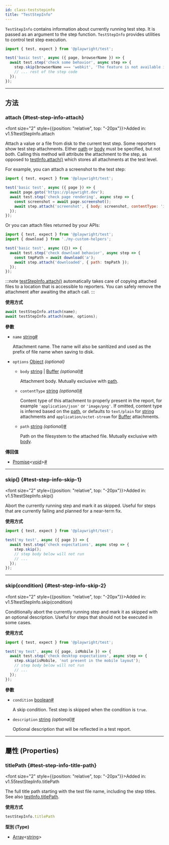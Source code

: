 ```yaml
---
id: class-teststepinfo
title: "TestStepInfo"
---
```



`TestStepInfo` contains information about currently running test step. It is passed as an argument to the step function. `TestStepInfo` provides utilities to control test step execution.

```js
import { test, expect } from '@playwright/test';

test('basic test', async ({ page, browserName }) => {
  await test.step('check some behavior', async step => {
    step.skip(browserName === 'webkit', 'The feature is not available in WebKit');
    // ... rest of the step code
  });
});
```


---

## 方法

### attach {#test-step-info-attach}

<font size="2" style={{position: "relative", top: "-20px"}}>Added in: v1.51</font><x-search>testStepInfo.attach</x-search>

Attach a value or a file from disk to the current test step. Some reporters show test step attachments. Either [path](/api/class-teststepinfo.mdx#test-step-info-attach-option-path) or [body](/api/class-teststepinfo.mdx#test-step-info-attach-option-body) must be specified, but not both. Calling this method will attribute the attachment to the step, as opposed to [testInfo.attach()](/api/class-testinfo.mdx#test-info-attach) which stores all attachments at the test level.

For example, you can attach a screenshot to the test step:

```js
import { test, expect } from '@playwright/test';

test('basic test', async ({ page }) => {
  await page.goto('https://playwright.dev');
  await test.step('check page rendering', async step => {
    const screenshot = await page.screenshot();
    await step.attach('screenshot', { body: screenshot, contentType: 'image/png' });
  });
});
```

Or you can attach files returned by your APIs:

```js
import { test, expect } from '@playwright/test';
import { download } from './my-custom-helpers';

test('basic test', async ({}) => {
  await test.step('check download behavior', async step => {
    const tmpPath = await download('a');
    await step.attach('downloaded', { path: tmpPath });
  });
});
```

:::note
[testStepInfo.attach()](/api/class-teststepinfo.mdx#test-step-info-attach) automatically takes care of copying attached files to a location that is accessible to reporters. You can safely remove the attachment after awaiting the attach call.
:::

**使用方式**

```js
await testStepInfo.attach(name);
await testStepInfo.attach(name, options);
```

**參數**
- `name` [string]<a aria-hidden="true" tabIndex="-1" class="list-anchor-link" id="test-step-info-attach-option-name"/><a href="#test-step-info-attach-option-name" class="list-anchor">#</a>
  
  Attachment name. The name will also be sanitized and used as the prefix of file name when saving to disk.
- `options` [Object] *(optional)*
  - `body` [string] | [Buffer] *(optional)*<a aria-hidden="true" tabIndex="-1" class="list-anchor-link" id="test-step-info-attach-option-body"/><a href="#test-step-info-attach-option-body" class="list-anchor">#</a>
    
    Attachment body. Mutually exclusive with [path](/api/class-teststepinfo.mdx#test-step-info-attach-option-path).
  - `contentType` [string] *(optional)*<a aria-hidden="true" tabIndex="-1" class="list-anchor-link" id="test-step-info-attach-option-content-type"/><a href="#test-step-info-attach-option-content-type" class="list-anchor">#</a>
    
    Content type of this attachment to properly present in the report, for example `'application/json'` or `'image/png'`. If omitted, content type is inferred based on the [path](/api/class-teststepinfo.mdx#test-step-info-attach-option-path), or defaults to `text/plain` for [string] attachments and `application/octet-stream` for [Buffer] attachments.
  - `path` [string] *(optional)*<a aria-hidden="true" tabIndex="-1" class="list-anchor-link" id="test-step-info-attach-option-path"/><a href="#test-step-info-attach-option-path" class="list-anchor">#</a>
    
    Path on the filesystem to the attached file. Mutually exclusive with [body](/api/class-teststepinfo.mdx#test-step-info-attach-option-body).

**傳回值**
- [Promise]&lt;[void]&gt;<a aria-hidden="true" tabIndex="-1" class="list-anchor-link" id="test-step-info-attach-return"/><a href="#test-step-info-attach-return" class="list-anchor">#</a>

---

### skip() {#test-step-info-skip-1}

<font size="2" style={{position: "relative", top: "-20px"}}>Added in: v1.51</font><x-search>testStepInfo.skip()</x-search>

Abort the currently running step and mark it as skipped. Useful for steps that are currently failing and planned for a near-term fix.

**使用方式**

```js
import { test, expect } from '@playwright/test';

test('my test', async ({ page }) => {
  await test.step('check expectations', async step => {
    step.skip();
    // step body below will not run
    // ...
  });
});
```

---

### skip(condition) {#test-step-info-skip-2}

<font size="2" style={{position: "relative", top: "-20px"}}>Added in: v1.51</font><x-search>testStepInfo.skip(condition)</x-search>

Conditionally abort the currently running step and mark it as skipped with an optional description. Useful for steps that should not be executed in some cases.

**使用方式**

```js
import { test, expect } from '@playwright/test';

test('my test', async ({ page, isMobile }) => {
  await test.step('check desktop expectations', async step => {
    step.skip(isMobile, 'not present in the mobile layout');
    // step body below will not run
    // ...
  });
});
```

**參數**
- `condition` [boolean]<a aria-hidden="true" tabIndex="-1" class="list-anchor-link" id="test-step-info-skip-2-option-condition"/><a href="#test-step-info-skip-2-option-condition" class="list-anchor">#</a>
  
  A skip condition. Test step is skipped when the condition is `true`.
- `description` [string] *(optional)*<a aria-hidden="true" tabIndex="-1" class="list-anchor-link" id="test-step-info-skip-2-option-description"/><a href="#test-step-info-skip-2-option-description" class="list-anchor">#</a>
  
  Optional description that will be reflected in a test report.

---

## 屬性 (Properties)

### titlePath {#test-step-info-title-path}

<font size="2" style={{position: "relative", top: "-20px"}}>Added in: v1.55</font><x-search>testStepInfo.titlePath</x-search>

The full title path starting with the test file name, including the step titles. See also [testInfo.titlePath](/api/class-testinfo.mdx#test-info-title-path).

**使用方式**

```js
testStepInfo.titlePath
```

**型別 (Type)**
- [Array]&lt;[string]&gt;


[Accessibility]: /api/class-accessibility.mdx "Accessibility"
[Android]: /api/class-android.mdx "Android"
[AndroidDevice]: /api/class-androiddevice.mdx "AndroidDevice"
[AndroidInput]: /api/class-androidinput.mdx "AndroidInput"
[AndroidSocket]: /api/class-androidsocket.mdx "AndroidSocket"
[AndroidWebView]: /api/class-androidwebview.mdx "AndroidWebView"
[APIRequest]: /api/class-apirequest.mdx "APIRequest"
[APIRequestContext]: /api/class-apirequestcontext.mdx "APIRequestContext"
[APIResponse]: /api/class-apiresponse.mdx "APIResponse"
[APIResponseAssertions]: /api/class-apiresponseassertions.mdx "APIResponseAssertions"
[Browser]: /api/class-browser.mdx "Browser"
[BrowserContext]: /api/class-browsercontext.mdx "BrowserContext"
[BrowserServer]: /api/class-browserserver.mdx "BrowserServer"
[BrowserType]: /api/class-browsertype.mdx "BrowserType"
[CDPSession]: /api/class-cdpsession.mdx "CDPSession"
[Clock]: /api/class-clock.mdx "Clock"
[ConsoleMessage]: /api/class-consolemessage.mdx "ConsoleMessage"
[Coverage]: /api/class-coverage.mdx "Coverage"
[Dialog]: /api/class-dialog.mdx "Dialog"
[Download]: /api/class-download.mdx "Download"
[Electron]: /api/class-electron.mdx "Electron"
[ElectronApplication]: /api/class-electronapplication.mdx "ElectronApplication"
[ElementHandle]: /api/class-elementhandle.mdx "ElementHandle"
[FileChooser]: /api/class-filechooser.mdx "FileChooser"
[Frame]: /api/class-frame.mdx "Frame"
[FrameLocator]: /api/class-framelocator.mdx "FrameLocator"
[GenericAssertions]: /api/class-genericassertions.mdx "GenericAssertions"
[JSHandle]: /api/class-jshandle.mdx "JSHandle"
[Keyboard]: /api/class-keyboard.mdx "Keyboard"
[Locator]: /api/class-locator.mdx "Locator"
[LocatorAssertions]: /api/class-locatorassertions.mdx "LocatorAssertions"
[Logger]: /api/class-logger.mdx "Logger"
[Mouse]: /api/class-mouse.mdx "Mouse"
[Page]: /api/class-page.mdx "Page"
[PageAssertions]: /api/class-pageassertions.mdx "PageAssertions"
[Playwright]: /api/class-playwright.mdx "Playwright"
[PlaywrightAssertions]: /api/class-playwrightassertions.mdx "PlaywrightAssertions"
[Request]: /api/class-request.mdx "Request"
[Response]: /api/class-response.mdx "Response"
[Route]: /api/class-route.mdx "Route"
[Selectors]: /api/class-selectors.mdx "Selectors"
[SnapshotAssertions]: /api/class-snapshotassertions.mdx "SnapshotAssertions"
[TimeoutError]: /api/class-timeouterror.mdx "TimeoutError"
[Touchscreen]: /api/class-touchscreen.mdx "Touchscreen"
[Tracing]: /api/class-tracing.mdx "Tracing"
[Video]: /api/class-video.mdx "Video"
[WebError]: /api/class-weberror.mdx "WebError"
[WebSocket]: /api/class-websocket.mdx "WebSocket"
[WebSocketRoute]: /api/class-websocketroute.mdx "WebSocketRoute"
[Worker]: /api/class-worker.mdx "Worker"
[Fixtures]: /api/class-fixtures.mdx "Fixtures"
[FullConfig]: /api/class-fullconfig.mdx "FullConfig"
[FullProject]: /api/class-fullproject.mdx "FullProject"
[Location]: /api/class-location.mdx "Location"
[Test]: /api/class-test.mdx "Test"
[TestConfig]: /api/class-testconfig.mdx "TestConfig"
[TestInfo]: /api/class-testinfo.mdx "TestInfo"
[TestInfoError]: /api/class-testinfoerror.mdx "TestInfoError"
[TestOptions]: /api/class-testoptions.mdx "TestOptions"
[TestProject]: /api/class-testproject.mdx "TestProject"
[TestStepInfo]: /api/class-teststepinfo.mdx "TestStepInfo"
[WorkerInfo]: /api/class-workerinfo.mdx "WorkerInfo"
[Reporter]: /api/class-reporter.mdx "Reporter"
[Suite]: /api/class-suite.mdx "Suite"
[TestCase]: /api/class-testcase.mdx "TestCase"
[TestError]: /api/class-testerror.mdx "TestError"
[TestResult]: /api/class-testresult.mdx "TestResult"
[TestStep]: /api/class-teststep.mdx "TestStep"
[Element]: https://developer.mozilla.org/en-US/docs/Web/API/element "Element"
[EvaluationArgument]: /evaluating.mdx#evaluation-argument "EvaluationArgument"
[Promise]: https://developer.mozilla.org/en-US/docs/Web/JavaScript/Reference/Global_Objects/Promise "Promise"
[iterator]: https://developer.mozilla.org/en-US/docs/Web/JavaScript/Reference/Iteration_protocols "Iterator"
[origin]: https://developer.mozilla.org/en-US/docs/Glossary/Origin "Origin"
[selector]: https://developer.mozilla.org/en-US/docs/Web/CSS/CSS_Selectors "selector"
[Serializable]: https://developer.mozilla.org/en-US/docs/Web/JavaScript/Reference/Global_Objects/JSON/stringify#Description "Serializable"
[UIEvent.detail]: https://developer.mozilla.org/en-US/docs/Web/API/UIEvent/detail "UIEvent.detail"
[UnixTime]: https://en.wikipedia.org/wiki/Unix_time "Unix Time"
[xpath]: https://developer.mozilla.org/en-US/docs/Web/XPath "xpath"

[Array]: https://developer.mozilla.org/en-US/docs/Web/JavaScript/Reference/Global_Objects/Array "Array"
[boolean]: https://developer.mozilla.org/en-US/docs/Web/JavaScript/Data_structures#Boolean_type "Boolean"
[Buffer]: https://nodejs.org/api/buffer.html#buffer_class_buffer "Buffer"
[ChildProcess]: https://nodejs.org/api/child_process.html "ChildProcess"
[Date]: https://developer.mozilla.org/en-US/docs/Web/JavaScript/Reference/Global_Objects/Date "Date"
[Error]: https://nodejs.org/api/errors.html#errors_class_error "Error"
[EventEmitter]: https://nodejs.org/api/events.html#events_class_eventemitter "EventEmitter"
[function]: https://developer.mozilla.org/en-US/docs/Web/JavaScript/Reference/Global_Objects/Function "Function"
[FormData]: https://developer.mozilla.org/en-US/docs/Web/API/FormData "FormData"
[Map]: https://developer.mozilla.org/en-US/docs/Web/JavaScript/Reference/Global_Objects/Map "Map"
[Metadata]: https://developer.mozilla.org/en-US/docs/Web/JavaScript/Reference/Global_Objects/Object "Object&lt;string, any&gt;"
[null]: https://developer.mozilla.org/en-US/docs/Web/JavaScript/Reference/Global_Objects/null "null"
[number]: https://developer.mozilla.org/en-US/docs/Web/JavaScript/Data_structures#Number_type "Number"
[Object]: https://developer.mozilla.org/en-US/docs/Web/JavaScript/Reference/Global_Objects/Object "Object"
[Promise]: https://developer.mozilla.org/en-US/docs/Web/JavaScript/Reference/Global_Objects/Promise "Promise"
[Readable]: https://nodejs.org/api/stream.html#stream_class_stream_readable "Readable"
[ReadStream]: https://nodejs.org/api/fs.html#class-fsreadstream "ReadStream"
[RegExp]: https://developer.mozilla.org/en-US/docs/Web/JavaScript/Reference/Global_Objects/RegExp "RegExp"
[string]: https://developer.mozilla.org/en-US/docs/Web/JavaScript/Data_structures#String_type "string"
[void]: https://developer.mozilla.org/en-US/docs/Web/JavaScript/Reference/Global_Objects/undefined "void"
[URL]: https://nodejs.org/api/url.html "URL"
[URLSearchParams]: https://developer.mozilla.org/en-US/docs/Web/API/URLSearchParams "URLSearchParams"

[all available image tags]: https://mcr.microsoft.com/en-us/product/playwright/about "all available image tags"
[Microsoft Artifact Registry]: https://mcr.microsoft.com/en-us/product/playwright/about "Microsoft Artifact Registry"
[Dockerfile.noble]: https://github.com/microsoft/playwright/blob/main/utils/docker/Dockerfile.noble "Dockerfile.noble"
